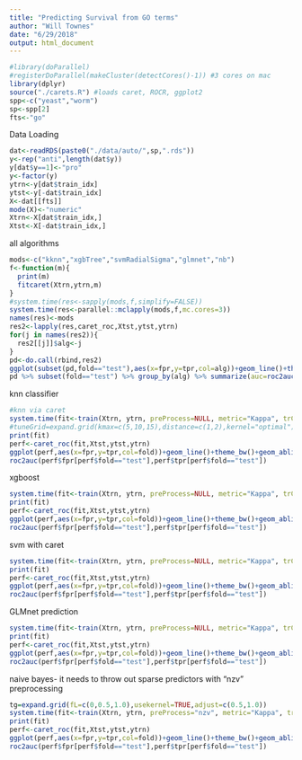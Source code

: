 ```yaml
---
title: "Predicting Survival from GO terms"
author: "Will Townes"
date: "6/29/2018"
output: html_document
---
```


```r
#library(doParallel)
#registerDoParallel(makeCluster(detectCores()-1)) #3 cores on mac
library(dplyr)
source("./carets.R") #loads caret, ROCR, ggplot2
spp<-c("yeast","worm")
sp<-spp[2]
fts<-"go"
```

Data Loading

```r
dat<-readRDS(paste0("./data/auto/",sp,".rds"))
y<-rep("anti",length(dat$y))
y[dat$y==1]<-"pro"
y<-factor(y)
ytrn<-y[dat$train_idx]
ytst<-y[-dat$train_idx]
X<-dat[[fts]]
mode(X)<-"numeric"
Xtrn<-X[dat$train_idx,]
Xtst<-X[-dat$train_idx,]
```

all algorithms

```r
mods<-c("kknn","xgbTree","svmRadialSigma","glmnet","nb")
f<-function(m){
  print(m)
  fitcaret(Xtrn,ytrn,m)
}
#system.time(res<-sapply(mods,f,simplify=FALSE))
system.time(res<-parallel::mclapply(mods,f,mc.cores=3))
names(res)<-mods
res2<-lapply(res,caret_roc,Xtst,ytst,ytrn)
for(j in names(res2)){
  res2[[j]]$alg<-j
}
pd<-do.call(rbind,res2)
ggplot(subset(pd,fold=="test"),aes(x=fpr,y=tpr,col=alg))+geom_line()+theme_bw()
pd %>% subset(fold=="test") %>% group_by(alg) %>% summarize(auc=roc2auc(fpr,tpr)) %>% arrange(desc(auc))
```

knn classifier

```r
#knn via caret
system.time(fit<-train(Xtrn, ytrn, preProcess=NULL, metric="Kappa", trControl=trainControl("repeatedcv",5,repeats=2),  method="kknn"))
#tuneGrid=expand.grid(kmax=c(5,10,15),distance=c(1,2),kernel="optimal")
print(fit)
perf<-caret_roc(fit,Xtst,ytst,ytrn)
ggplot(perf,aes(x=fpr,y=tpr,col=fold))+geom_line()+theme_bw()+geom_abline(slope=1,intercept=0,alpha=.5)
roc2auc(perf$fpr[perf$fold=="test"],perf$tpr[perf$fold=="test"])
```

xgboost

```r
system.time(fit<-train(Xtrn, ytrn, preProcess=NULL, metric="Kappa", trControl=trainControl("repeatedcv",5,repeats=2),  method="xgbTree"))
print(fit)
perf<-caret_roc(fit,Xtst,ytst,ytrn)
ggplot(perf,aes(x=fpr,y=tpr,col=fold))+geom_line()+theme_bw()+geom_abline(slope=1,intercept=0,alpha=.5)
roc2auc(perf$fpr[perf$fold=="test"],perf$tpr[perf$fold=="test"])
```

svm with caret
```r
system.time(fit<-train(Xtrn, ytrn, preProcess=NULL, metric="Kappa", trControl=trainControl("repeatedcv",5,repeats=2),  method="svmRadialSigma", prob.model=TRUE))
print(fit)
perf<-caret_roc(fit,Xtst,ytst,ytrn)
ggplot(perf,aes(x=fpr,y=tpr,col=fold))+geom_line()+theme_bw()+geom_abline(slope=1,intercept=0,alpha=.5)
roc2auc(perf$fpr[perf$fold=="test"],perf$tpr[perf$fold=="test"])
```

GLMnet prediction

```r
system.time(fit<-train(Xtrn, ytrn, preProcess=NULL, metric="Kappa", trControl=trainControl("repeatedcv",5,repeats=2),  method="glmnet", family="binomial"))
print(fit)
perf<-caret_roc(fit,Xtst,ytst,ytrn)
ggplot(perf,aes(x=fpr,y=tpr,col=fold))+geom_line()+theme_bw()+geom_abline(slope=1,intercept=0,alpha=.5)
roc2auc(perf$fpr[perf$fold=="test"],perf$tpr[perf$fold=="test"])
```

naive bayes- it needs to throw out sparse predictors with "nzv" preprocessing

```r
tg=expand.grid(fL=c(0,0.5,1.0),usekernel=TRUE,adjust=c(0.5,1.0))
system.time(fit<-train(Xtrn, ytrn, preProcess="nzv", metric="Kappa", trControl=trainControl("repeatedcv",5,repeats=2),  method="nb", tuneGrid=tg, prior=table(ytrn)/length(ytrn)))
print(fit)
perf<-caret_roc(fit,Xtst,ytst,ytrn)
ggplot(perf,aes(x=fpr,y=tpr,col=fold))+geom_line()+theme_bw()+geom_abline(slope=1,intercept=0,alpha=.5)
roc2auc(perf$fpr[perf$fold=="test"],perf$tpr[perf$fold=="test"])
```


